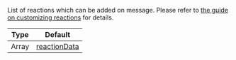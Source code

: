 List of reactions which can be added on message.
Please refer to [the guide on customizing reactions](../../../../guides/custom-message.mdx#message-with-custom-reactions) for details.

| Type  | Default                                                                                                                                                             |
| ----- | ------------------------------------------------------------------------------------------------------------------------------------------------------------------- |
| Array | [reactionData](https://github.com/GetStream/stream-chat-react-native/blob/182f1047a1417da64047a12f9a6cfaf1252cfbd8/package/src/components/Channel/Channel.tsx#L129) |
